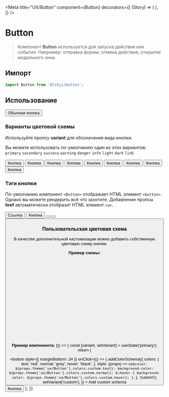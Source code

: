 

<Meta
  title="UX/Button"
  component={Button}
  decorators={[
    (Story) => (
      <ButtonProvider>
        <Story />
      </ButtonProvider>
    ),
  ]}
/>

# Button
> Компонент **Button** используется для запуска действия или события.
> Например: отправка формы, отмена действия, открытие модального окна.

## Импорт
```js
import Button from '@lskjs/button';
```

## Использование
<Canvas>
  <Story name="Basic">
    <Button>Обычная кнопка</Button>
  </Story>
</Canvas>

### Варианты цветовой схемы
Используйте пропсу **variant** для обозначения вида кнопки.

Вы можете использовать по-умолчанию один из этих вариантов:
`primary` `secondary` `success` `warning` `danger` `info` `light` `dark` `link`

<Canvas>
  <Story name="Variant/Primary">
    <Button variant="primary">Кнопка</Button>
  </Story>
  <Story name="Variant/Secondary">
    <Button variant="secondary">Кнопка</Button>
  </Story>
  <Story name="Variant/Success">
    <Button variant="success">Кнопка</Button>
  </Story>
  <Story name="Variant/Warning">
    <Button variant="warning">Кнопка</Button>
  </Story>
  <Story name="Variant/Danger">
    <Button variant="danger">Кнопка</Button>
  </Story>
  <Story name="Variant/Info">
    <Button variant="info">Кнопка</Button>
  </Story>
  <Story name="Variant/Light">
    <Button variant="light">Кнопка</Button>
  </Story>
  <Story name="Variant/Dark">
    <Button variant="dark">Кнопка</Button>
  </Story>
  <Story name="Variant/Link">
    <Button variant="link">Кнопка</Button>
  </Story>
</Canvas>

### Тэги кнопки
По-умолчанию компонент `<Button>` отображает HTML элемент `<button>`.
Однако вы можете рендерить всё что захотите. Добавление пропсы **href** автоматически отобразит HTML элемент `<a>`. 

<Canvas>
  <Story name="Tags/Link">
    <Button href="#">Ссылка</Button>
  </Story>
  <Story name="Tags/Button">
    <Button type="submit">Кнопка</Button>
  </Story>
  <Story name="Tags/Input">
    <Button as="input" type="button" value="Инпут" />
  </Story>
  <Story name="Tags/Submit">
    <Button as="input" type="submit" value="Подтвержение" />
  </Story>
  <Story name="Tags/Reset">
    <Button as="input" type="reset" value="Сброс" />
  </Story>
</Canvas>


### Пользовательская цветовая схема
В качестве дополнительной кастомизации можно добавить собственную цветовую схему кнопки.

**Пример схемы:**
```js
{
  colors: {
    text: 'red',
    normal: 'grey',
    hover: 'black',
  },
  style: (props) => css`
    color: ${props.theme['ux/Button'].colors.custom.text};
    background-color: ${props.theme['ux/Button'].colors.custom.normal};
    &:hover {
      background-color: ${props.theme['ux/Button'].colors.custom.hover};
    }
  `,
}
```


```js
import { addColorSchema } from './theme';

addColorSchema(colorSchema);
```

**Пример компонента:**
<Canvas>
  <Story name="Custom">
    {() => {
      const [variant, setVariant] = useState('primary');
      return (
        <div>
          <button
            style={{ marginBottom: 24 }}
            onClick={() => {
              addColorSchema({
                colors: {
                  text: 'red',
                  normal: 'grey',
                  hover: 'black',
                },
                style: (props) => css`
                  color: ${props.theme['ux/Button'].colors.custom.text};
                  background-color: ${props.theme['ux/Button'].colors.custom.normal};
                  &:hover {
                    background-color: ${props.theme['ux/Button'].colors.custom.hover};
                  }
                `,
              }, 'custom');
              setVariant('custom');
            }}
          >
            Add custom schema
          </button>
          <br />
          <Button variant={variant}>Кнопка</Button>
        </div>
      );
    }}
  </Story>
</Canvas>